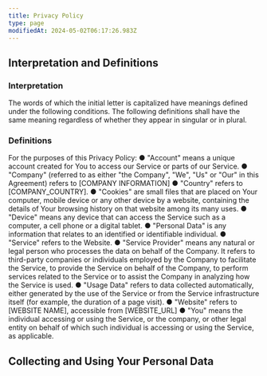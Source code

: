 ```yaml
---
title: Privacy Policy
type: page
modifiedAt: 2024-05-02T06:17:26.983Z
---
```


## Interpretation and Definitions

### Interpretation

The words of which the initial letter is capitalized have meanings defined under the following conditions.
The following definitions shall have the same meaning regardless of whether they appear in singular or in
plural.

### Definitions

For the purposes of this Privacy Policy:
● "Account" means a unique account created for You to access our Service or parts of our Service.
● "Company" (referred to as either "the Company", "We", "Us" or "Our" in this Agreement) refers to
[COMPANY INFORMATION]
● "Country" refers to [COMPANY_COUNTRY].
● "Cookies" are small files that are placed on Your computer, mobile device or any other device by a
website, containing the details of Your browsing history on that website among its many uses.
● "Device" means any device that can access the Service such as a computer, a cell phone or a
digital tablet.
● "Personal Data" is any information that relates to an identified or identifiable individual.
● "Service" refers to the Website.
● "Service Provider" means any natural or legal person who processes the data on behalf of the
Company. It refers to third-party companies or individuals employed by the Company to facilitate the
Service, to provide the Service on behalf of the Company, to perform services related to the Service
or to assist the Company in analyzing how the Service is used.
● "Usage Data" refers to data collected automatically, either generated by the use of the Service or
from the Service infrastructure itself (for example, the duration of a page visit).
● "Website" refers to [WEBSITE NAME], accessible from [WEBSITE_URL]
● "You" means the individual accessing or using the Service, or the company, or other legal entity on
behalf of which such individual is accessing or using the Service, as applicable.

## Collecting and Using Your Personal Data
